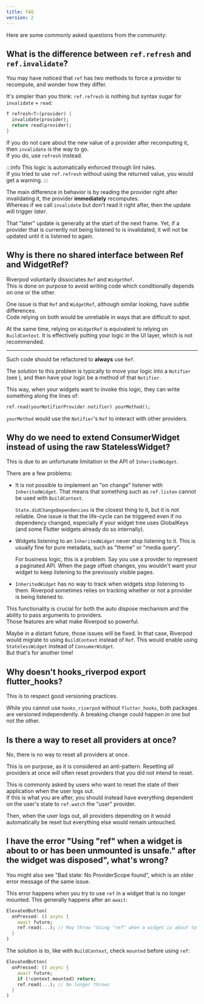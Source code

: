 ```yaml
---
title: FAQ
version: 2
---
```



Here are some commonly asked questions from the community:

## What is the difference between `ref.refresh` and `ref.invalidate`?

You may have noticed that `ref` has two methods to force a provider to recompute,
and wonder how they differ.

It's simpler than you think: `ref.refresh` is nothing but syntax sugar for
`invalidate` + `read`:

```dart
T refresh<T>(provider) {
  invalidate(provider);
  return read(provider);
}
```

If you do not care about the new value of a provider after recomputing it,
then `invalidate` is the way to go.  
If you do, use `refresh` instead.

:::info
This logic is automatically enforced through lint rules.  
If you tried to use `ref.refresh` without using the returned value,
you would get a warning.
:::

The main difference in behavior is by reading the provider right
after invalidating it, the provider **immediately** recomputes.  
Whereas if we call `invalidate` but don't read it right after,
then the update will trigger _later_.

That "later" update is generally at the start of the next frame.
Yet, if a provider that is currently not being listened to is invalidated, 
it will not be updated until it is listened to again.

## Why is there no shared interface between Ref and WidgetRef?

Riverpod voluntarily dissociates `Ref` and `WidgetRef`.  
This is done on purpose to avoid writing code which conditionally
depends on one or the other.

One issue is that `Ref` and `WidgetRef`, although similar looking,
have subtle differences.  
Code relying on both would be unreliable in ways that are difficult to spot.

At the same time, relying on `WidgetRef` is equivalent to relying on `BuildContext`.
It is effectively putting your logic in the UI layer, which is not recommended.

---

Such code should be refactored to **always** use `Ref`.

The solution to this problem is typically to move your logic
into a `Notifier` (see <Link documentID="concepts2/providers" />), 
and then have your logic be a method of that `Notifier`.

This way, when your widgets want to invoke this logic, they can
write something along the lines of:

```dart
ref.read(yourNotifierProvider.notifier).yourMethod();
```

`yourMethod` would use the `Notifier`'s `Ref` to interact with other providers.

## Why do we need to extend ConsumerWidget instead of using the raw StatelessWidget?

This is due to an unfortunate limitation in the API of `InheritedWidget`.

There are a few problems:

- It is not possible to implement an "on change" listener with `InheritedWidget`.
  That means that something such as `ref.listen` cannot be used with `BuildContext`.

  `State.didChangeDependencies` is the closest thing to it, but it is not reliable.
  One issue is that the life-cycle can be triggered even if no dependency changed,
  especially if your widget tree uses GlobalKeys (and some Flutter widgets already do so internally).

- Widgets listening to an `InheritedWidget` never stop listening to it.
  This is usually fine for pure metadata, such as "theme" or "media query".

  For business logic, this is a problem.
  Say you use a provider to represent a paginated API.
  When the page offset changes, you wouldn't want your widget to keep listening
  to the previously visible pages.

- `InheritedWidget` has no way to track when widgets stop listening to them.
  Riverpod sometimes relies on tracking whether or not a provider is being listened to.

This functionality is crucial for both the auto dispose mechanism and the ability to
pass arguments to providers.  
Those features are what make Riverpod so powerful.

Maybe in a distant future, those issues will be fixed. In that case,
Riverpod would migrate to using `BuildContext` instead of `Ref`.
This would enable using `StatelessWidget` instead of `ConsumerWidget`.  
But that's for another time!

## Why doesn't hooks_riverpod export flutter_hooks?

This is to respect good versioning practices.

While you cannot use `hooks_riverpod` without `flutter_hooks`,
both packages are versioned independently. A breaking change could happen
in one but not the other.

## Is there a way to reset all providers at once?

No, there is no way to reset all providers at once.

This is on purpose, as it is considered an anti-pattern. Resetting all providers
at once will often reset providers that you did not intend to reset.

This is commonly asked by users who want to reset the state of their application
when the user logs out.  
If this is what you are after, you should instead have everything dependent on the
user's state to `ref.watch` the "user" provider.

Then, when the user logs out, all providers depending on it would automatically
be reset but everything else would remain untouched.

## I have the error "Using "ref" when a widget is about to or has been unmounted is unsafe." after the widget was disposed", what's wrong?

You might also see "Bad state: No ProviderScope found", which is an older
error message of the same issue.

This error happens when you try to use `ref` in a widget that is no longer
mounted. This generally happens after an `await`:

```dart
ElevatedButton(
  onPressed: () async {
    await future;
    ref.read(...); // May throw "Using "ref" when a widget is about to or has been unmounted is unsafe."
  }
)
```

The solution is to, like with `BuildContext`, check `mounted` before using `ref`:

```dart
ElevatedButton(
  onPressed: () async {
    await future;
    if (!context.mounted) return;
    ref.read(...); // No longer throws
  }
)
```
